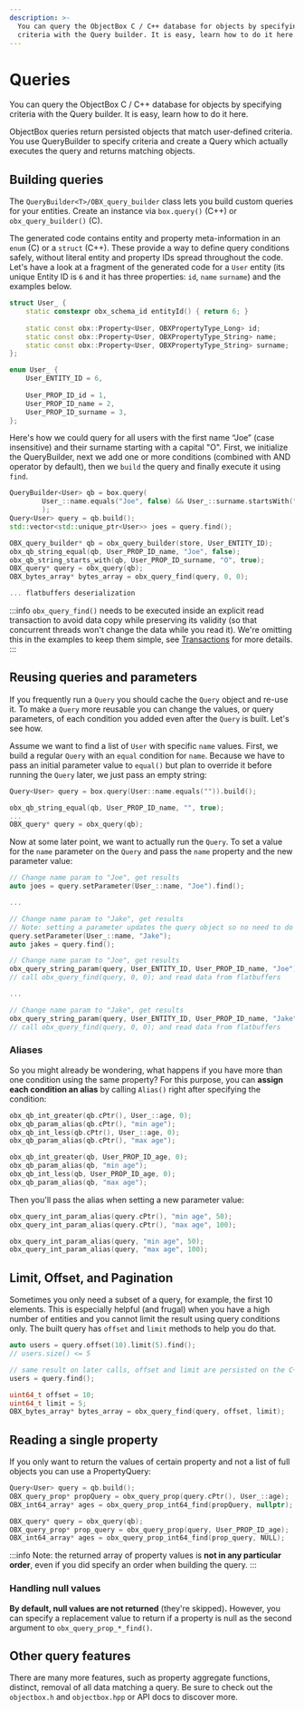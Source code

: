 ```yaml
---
description: >-
  You can query the ObjectBox C / C++ database for objects by specifying
  criteria with the Query builder. It is easy, learn how to do it here.
---
```





# Queries

You can query the ObjectBox C / C++ database for objects by specifying criteria with the Query builder. It is easy, learn how to do it here.


ObjectBox queries return persisted objects that match user-defined criteria. You use QueryBuilder to specify criteria and create a Query which actually executes the query and returns matching objects.&#x20;

## Building queries

The `QueryBuilder<T>/OBX_query_builder` class lets you build custom queries for your entities. Create an instance via `box.query()` (C++) or `obx_query_builder()` (C).&#x20;

The generated code contains entity and property meta-information in an `enum` (C) or a `struct` (C++). These provide a way to define query conditions safely, without literal entity and property IDs spread throughout the code. Let's have a look at a fragment of the generated code for a `User` entity (its unique Entity ID is `6` and it has three properties: `id`, `name` `surname`) and the examples below.

<Tabs>
<TabItem value="cpp" label="C++">

```cpp
struct User_ {
    static constexpr obx_schema_id entityId() { return 6; }
    
    static const obx::Property<User, OBXPropertyType_Long> id;
    static const obx::Property<User, OBXPropertyType_String> name;
    static const obx::Property<User, OBXPropertyType_String> surname;
};
```

</TabItem>
<TabItem value="c" label="C">

```c
enum User_ {
    User_ENTITY_ID = 6,
    
    User_PROP_ID_id = 1,
    User_PROP_ID_name = 2,
    User_PROP_ID_surname = 3,
};
```

</TabItem>
</Tabs>

Here's how we could query for all users with the first name “Joe” (case insensitive) and their surname starting with a capital "O". First, we initialize the QueryBuilder, next we add one or more conditions (combined with AND operator by default), then we `build` the query and finally execute it using `find`.

<Tabs>
<TabItem value="cpp" label="C++">

```cpp
QueryBuilder<User> qb = box.query(
        User_::name.equals("Joe", false) && User_::surname.startsWith("O")
        );
Query<User> query = qb.build();
std::vector<std::unique_ptr<User>> joes = query.find();
```

</TabItem>
<TabItem value="c" label="C">

```cpp
OBX_query_builder* qb = obx_query_builder(store, User_ENTITY_ID);
obx_qb_string_equal(qb, User_PROP_ID_name, "Joe", false);
obx_qb_string_starts_with(qb, User_PROP_ID_surname, "O", true);
OBX_query* query = obx_query(qb);
OBX_bytes_array* bytes_array = obx_query_find(query, 0, 0);

... flatbuffers deserialization
```

:::info
`obx_query_find()` needs to be executed inside an explicit read transaction to avoid data copy while preserving its validity (so that concurrent threads won't change the data while you read it). We're omitting this in the examples to keep them simple, see [Transactions](transactions#read-transactions) for more details.
:::

</TabItem>
</Tabs>

## Reusing queries and parameters

If you frequently run a `Query` you should cache the `Query` object and re-use it. To make a `Query` more reusable you can change the values, or query parameters, of each condition you added even after the `Query` is built. Let's see how.

Assume we want to find a list of `User` with specific `name` values. First, we build a regular `Query` with an `equal` condition for `name`. Because we have to pass an initial parameter value to `equal()` but plan to override it before running the `Query` later, we just pass an empty string:

<Tabs>
<TabItem value="cpp" label="C++">

```cpp
Query<User> query = box.query(User::name.equals("")).build();
```

</TabItem>
<TabItem value="c" label="C">

```cpp
obx_qb_string_equal(qb, User_PROP_ID_name, "", true);
...
OBX_query* query = obx_query(qb);
```

</TabItem>
</Tabs>

Now at some later point, we want to actually run the `Query`. To set a value for the `name` parameter on the `Query` and pass the `name` property and the new parameter value:

<Tabs>
<TabItem value="cpp" label="C++">

```cpp
// Change name param to "Joe", get results
auto joes = query.setParameter(User_::name, "Joe").find();

...

// Change name param to "Jake", get results
// Note: setting a parameter updates the query object so no need to do it inline
query.setParameter(User_::name, "Jake"); 
auto jakes = query.find();
```

</TabItem>
<TabItem value="c" label="C">

```cpp
// Change name param to "Joe", get results
obx_query_string_param(query, User_ENTITY_ID, User_PROP_ID_name, "Joe")
// call obx_query_find(query, 0, 0); and read data from flatbuffers

...

// Change name param to "Jake", get results
obx_query_string_param(query, User_ENTITY_ID, User_PROP_ID_name, "Jake")
// call obx_query_find(query, 0, 0); and read data from flatbuffers
```

</TabItem>
</Tabs>

### Aliases

So you might already be wondering, what happens if you have more than one condition using the same property? For this purpose, you can **assign each condition an alias** by calling `Alias()` right after specifying the condition:

<Tabs>
<TabItem value="cpp" label="C++">

```cpp
obx_qb_int_greater(qb.cPtr(), User_::age, 0);
obx_qb_param_alias(qb.cPtr(), "min age");
obx_qb_int_less(qb.cPtr(), User_::age, 0);
obx_qb_param_alias(qb.cPtr(), "max age");
```

</TabItem>
<TabItem value="c" label="C">

```c
obx_qb_int_greater(qb, User_PROP_ID_age, 0);
obx_qb_param_alias(qb, "min age");
obx_qb_int_less(qb, User_PROP_ID_age, 0);
obx_qb_param_alias(qb, "max age");
```

</TabItem>
</Tabs>

Then you'll pass the alias when setting a new parameter value:

<Tabs>
<TabItem value="cpp" label="C++">

```cpp
obx_query_int_param_alias(query.cPtr(), "min age", 50);
obx_query_int_param_alias(query.cPtr(), "max age", 100);
```

</TabItem>
<TabItem value="c" label="C">

```c
obx_query_int_param_alias(query, "min age", 50);
obx_query_int_param_alias(query, "max age", 100);
```

</TabItem>
</Tabs>

## Limit, Offset, and Pagination

Sometimes you only need a subset of a query, for example, the first 10 elements. This is especially helpful (and frugal) when you have a high number of entities and you cannot limit the result using query conditions only. The built query has  `offset` and `limit` methods to help you do that.

<Tabs>
<TabItem value="cpp" label="C++">

```cpp
auto users = query.offset(10).limit(5).find();
// users.size() <= 5

// same result on later calls, offset and limit are persisted on the C++ query
users = query.find(); 
```

</TabItem>
<TabItem value="c" label="C">

```c
uint64_t offset = 10;
uint64_t limit = 5;
OBX_bytes_array* bytes_array = obx_query_find(query, offset, limit);
```

</TabItem>
</Tabs>

## Reading a single property

If you only want to return the values of certain property and not a list of full objects you can use a PropertyQuery:

<Tabs>
<TabItem value="cpp" label="C++">

```cpp
Query<User> query = qb.build();
OBX_query_prop* propQuery = obx_query_prop(query.cPtr(), User_::age);
OBX_int64_array* ages = obx_query_prop_int64_find(propQuery, nullptr);
```

</TabItem>
<TabItem value="c" label="C">

```c
OBX_query* query = obx_query(qb);
OBX_query_prop* prop_query = obx_query_prop(query, User_PROP_ID_age);
OBX_int64_array* ages = obx_query_prop_int64_find(prop_query, NULL);
```

</TabItem>
</Tabs>

:::info
Note: the returned array of property values is **not in any particular order**, even if you did specify an order when building the query.
:::

### Handling null values

**By default, null values are not returned** (they're skipped)**.** However, you can specify a replacement value to return if a property is null as the second argument to `obx_query_prop_*_find()`.

## Other query features

There are many more features, such as property aggregate functions, distinct, removal of all data matching a query. Be sure to check out the `objectbox.h` and `objectbox.hpp` or API docs to discover more.